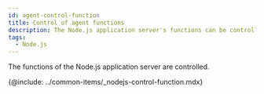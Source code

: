 ```yaml
---
id: agent-control-function
title: Control of agent functions
description: The Node.js application server's functions can be controlled.
tags:
  - Node.js
---
```


The functions of the Node.js application server are controlled.

{@include: ../common-items/_nodejs-control-function.mdx}  
